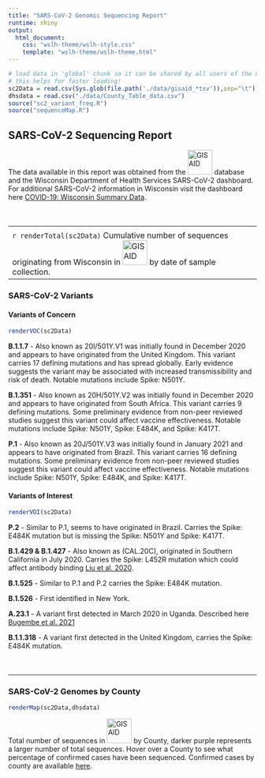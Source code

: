 ```yaml
---
title: "SARS-CoV-2 Genomic Sequencing Report"
runtime: shiny
output:
  html_document:
    css: "wslh-theme/wslh-style.css"
    template: "wslh-theme/wslh-theme.html"
---
```


```r
# load data in 'global' chunk so it can be shared by all users of the dashboard
# this helps for faster loading!
sc2Data = read.csv(Sys.glob(file.path('./data/gisaid_*tsv')),sep="\t")
dhsdata = read.csv("./data/County_Table_data.csv")
source("sc2_variant_freq.R")
source("sequenceMap.R")
```
<div style="margin-bottom:50px">
# SARS-CoV-2 Sequencing Report

The data available in this report was obtained from the <a href="https://www.gisaid.org/"> <img src="https://www.gisaid.org/fileadmin/gisaid/img/schild.png" alt="GISAID" width="50"/></a> database and the Wisconsin Department of Health Services SARS-CoV-2 dashboard. For additional SARS-CoV-2 information in Wisconsin visit the dashboard here [COVID-19: Wisconsin Summary Data](https://www.dhs.wisconsin.gov/covid-19/data.htm).
</div>

-----------------------------------------------------------------------
<div style="margin-bottom:50px">
### SARS-CoV-2 Genomes from Wisconsin

```r
renderTotal(sc2Data)
```
Cumulative number of sequences originating from Wisconsin in <a href="https://www.gisaid.org/"> <img src="https://www.gisaid.org/fileadmin/gisaid/img/schild.png" alt="GISAID" width="50"/></a> by date of sample collection. 
</div>

-----------------------------------------------------------------------

### SARS-CoV-2 Variants {.tabset}

#### Variants of Concern

```r
renderVOC(sc2Data)
```
**B.1.1.7** - Also known as 20I/501Y.V1 was initially found in December 2020 and appears to have originated from the United Kingdom. This variant carries 17 defining mutations and has spread globally. Early evidence suggests the variant may be associated with increased transmissibility and risk of death. Notable mutations include Spike: N501Y.

**B.1.351** - Also known as 20H/501Y.V2 was initially found in December 2020 and appears to have originated from South Africa. This variant carries 9 defining mutations. Some preliminary evidence from non-peer reviewed studies suggest this variant could affect vaccine effectiveness. Notable mutations include Spike: N501Y, Spike: E484K, and Spike: K417T.

**P.1** - Also known as 20J/501Y.V3 was initially found in January 2021 and appears to have originated from Brazil. This variant carries 16 defining mutations. Some preliminary evidence from non-peer reviewed studies suggest this variant could affect vaccine effectiveness. Notable mutations include Spike: N501Y, Spike: E484K, and Spike: K417T.


#### Variants of Interest

```r
renderVOI(sc2Data)
```

**P.2** - Similar to P.1, seems to have originated in Brazil. Carries the Spike: E484K mutation but is missing the Spike: N501Y and Spike: K417T.

**B.1.429 & B.1.427** - Also known as (CAL.20C), originated in Southern California in July 2020. Carries the Spike: L452R mutation which could affect antibody binding [Liu et al. 2020](https://www.biorxiv.org/content/10.1101/2020.11.06.372037v1).

**B.1.525** - Similar to P.1 and P.2 carries the Spike: E484K mutation.

**B.1.526** - First identified in New York.

**A.23.1** - A variant first detected in March 2020 in Uganda. Described here [Bugembe et al. 2021](https://www.medrxiv.org/content/10.1101/2021.02.08.21251393v1)

**B.1.1.318** - A variant first detected in the United Kingdom, carries the Spike: E484K mutation.

###

<div style="margin-bottom:100px; margin-top:50px">
-----------------------------------------------------------------------
### SARS-CoV-2 Genomes by County

```r
renderMap(sc2Data,dhsdata)
```
Total number of sequences in <a href="https://www.gisaid.org/"> <img src="https://www.gisaid.org/fileadmin/gisaid/img/schild.png" alt="GISAID" width="50"/></a> by County, darker purple represents a larger number of total sequences. Hover over a County to see what percentage of confirmed cases have been sequenced. Confirmed cases by county are available [here](https://www.dhs.wisconsin.gov/covid-19/county.htm).
  
  
</div>
